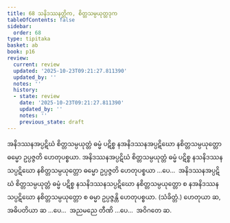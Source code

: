 ```yaml
---
title: 68 သနိဒဿနတ္တိက, စိတ္တသမ္ပယုတ္တဒုက
tableOfContents: false
sidebar:
  order: 68
type: tipitaka
basket: ab
book: p16
review:
  current: review
  updated: '2025-10-23T09:21:27.811390'
  updated_by: ''
  notes: ''
  history:
  - state: review
    date: '2025-10-23T09:21:27.811390'
    updated_by: ''
    notes: ''
    previous_state: draft
---
```



<ReviewStatus review={frontmatter.review} showDetails={true} />

<HypothesisAnnotation frontmatter={frontmatter} />

<DynamicBreadcrumb />

<Division number="114" book="p16" e="ch" v="40" p="280">

<Paragraph number="277" book="p16">
အနိဒဿနအပ္ပဋိဃံ စိတ္တသမ္ပယုတ္တံ ဓမ္မံ ပဋိစ္စ နအနိဒဿနအပ္ပဋိဃော နစိတ္တသမ္ပယုတ္တော ဓမ္မော ဥပ္ပဇ္ဇတိ ဟေတုပစ္စယာ. အနိဒဿနအပ္ပဋိဃံ စိတ္တသမ္ပယုတ္တံ ဓမ္မံ ပဋိစ္စ နသနိဒဿနသပ္ပဋိဃော နစိတ္တသမ္ပယုတ္တော ဓမ္မော ဥပ္ပဇ္ဇတိ ဟေတုပစ္စယာ …ပေ…  အနိဒဿနအပ္ပဋိဃံ စိတ္တသမ္ပယုတ္တံ ဓမ္မံ ပဋိစ္စ နသနိဒဿနသပ္ပဋိဃော နစိတ္တသမ္ပယုတ္တော စ နအနိဒဿနသပ္ပဋိဃော နစိတ္တသမ္ပယုတ္တော စ ဓမ္မာ ဥပ္ပဇ္ဇန္တိ ဟေတုပစ္စယာ. (သံခိတ္တံ.)
</Paragraph>

<Paragraph number="278" book="p16">
ဟေတုယာ ဆ, အဓိပတိယာ ဆ …ပေ…  အညမညေ တီဏိ …ပေ…  အဝိဂတေ ဆ.
</Paragraph>
</Division>